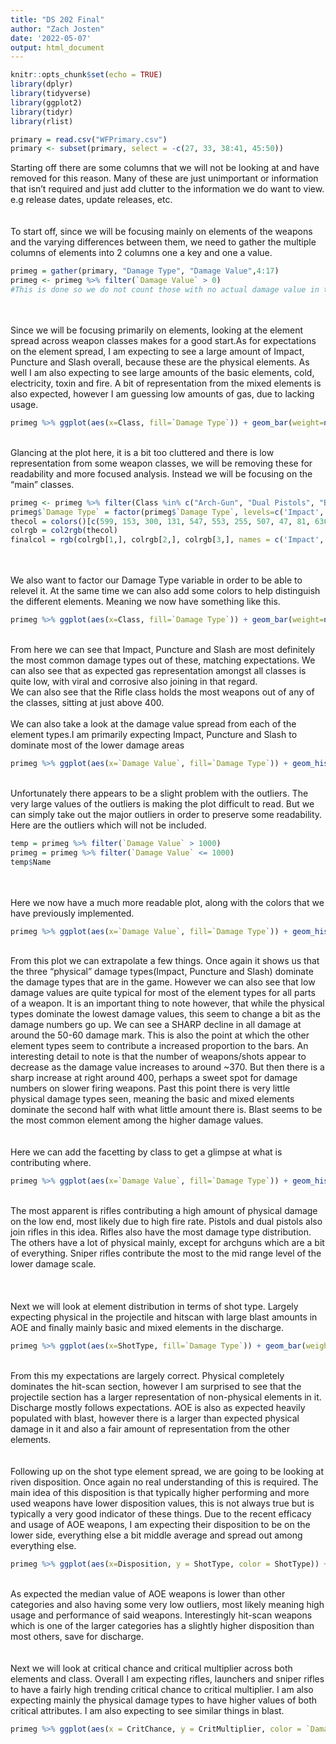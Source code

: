 ```yaml
---
title: "DS 202 Final"
author: "Zach Josten"
date: '2022-05-07'
output: html_document
---
```


```r
knitr::opts_chunk$set(echo = TRUE)
library(dplyr)
library(tidyverse)
library(ggplot2)
library(tidyr)
library(rlist)
```

```r
primary = read.csv("WFPrimary.csv")
primary <- subset(primary, select = -c(27, 33, 38:41, 45:50))
```
Starting off there are some columns that we will not be looking at and have removed for this reason. Many of these are just unimportant or information that isn't required and just add clutter to the information we do want to view.  
e.g release dates, update releases, etc.  
\
\
To start off, since we will be focusing mainly on elements of the weapons and the varying differences between them, we need to gather the multiple columns of elements into 2 columns one a key and one a value.
```r
primeg = gather(primary, "Damage Type", "Damage Value",4:17)
primeg <- primeg %>% filter(`Damage Value` > 0)
#This is done so we do not count those with no actual damage value in that respective element. 
```
\
\
Since we will be focusing primarily on elements, looking at the element spread across weapon classes makes for a good start.As for expectations on the element spread, I am expecting to see a large amount of Impact, Puncture and Slash overall, because these are the physical elements. As well I am also expecting to see large amounts of the basic elements, cold, electricity, toxin and fire. A bit of representation from the mixed elements is also expected, however I am guessing low amounts of gas, due to lacking usage. \
```r
primeg %>% ggplot(aes(x=Class, fill=`Damage Type`)) + geom_bar(weight=nrow(primeg))
```
\
Glancing at the plot here, it is a bit too cluttered and there is low representation from some weapon classes, we will be removing these for readability and more focused analysis. Instead we will be focusing on the "main" classes. \
```r
primeg <- primeg %>% filter(Class %in% c("Arch-Gun", "Dual Pistols", "Bow", "Launcher", "Pistol", "Rifle", "Shotgun", "Sniper Rifle"))
primeg$`Damage Type` = factor(primeg$`Damage Type`, levels=c('Impact', 'Puncture', 'Slash', 'Cold', 'Electricity', 'Heat', 'Toxin', 'Blast', 'Corrosive', 'Gas', 'Magnetic', 'Radiation', 'Viral', 'Void'))
thecol = colors()[c(599, 153, 300, 131, 547, 553, 255, 507, 47, 81, 636, 654, 367, 8)]
colrgb = col2rgb(thecol)
finalcol = rgb(colrgb[1,], colrgb[2,], colrgb[3,], names = c('Impact', 'Puncture', 'Slash', 'Cold', 'Electricity', 'Heat', 'Toxin', 'Blast', 'Corrosive', 'Gas', 'Magnetic', 'Radiation', 'Viral', 'Void'), maxColorValue = 255)

```
\
\
We also want to factor our Damage Type variable in order to be able to relevel it. At the same time we can also add some colors to help distinguish the different elements. Meaning we now have something like this. \
```r
primeg %>% ggplot(aes(x=Class, fill=`Damage Type`)) + geom_bar(weight=nrow(primeg)) + scale_fill_discrete(type = finalcol)
```
\
From here we can see that Impact, Puncture and Slash are most definitely the most common damage types out of these, matching expectations. We can also see that as expected gas representation amongst all classes is quite low, with viral and corrosive also joining in that regard.  
We can also see that the Rifle class holds the most weapons out of any of the classes, sitting at just above 400. 
\
\
We can also take a look at the damage value spread from each of the element types.I am primarily expecting Impact, Puncture and Slash to dominate most of the lower damage areas 
```r
primeg %>% ggplot(aes(x=`Damage Value`, fill=`Damage Type`)) + geom_histogram(binwidth=10)
```
\
Unfortunately there appears to be a slight problem with the outliers. The very large values of the outliers is making the plot difficult to read. But we can simply take out the major outliers in order to preserve some readability. Here are the outliers which will not be included.
```r
temp = primeg %>% filter(`Damage Value` > 1000)
primeg = primeg %>% filter(`Damage Value` <= 1000)
temp$Name
```
\
\
Here we now have a much more readable plot, along with the colors that we have previously implemented. 
```r
primeg %>% ggplot(aes(x=`Damage Value`, fill=`Damage Type`)) + geom_histogram(binwidth=30) + scale_fill_discrete(type = finalcol)
```
\
From this plot we can extrapolate a few things. Once again it shows us that the three "physical" damage types(Impact, Puncture and Slash) dominate the damage types that are in the game. However we can also see that low damage values are quite typical for most of the element types for all parts of a weapon. It is an important thing to note however, that while the physical types dominate the lowest damage values, this seem to change a bit as the damage numbers go up. We can see a SHARP decline in all damage at around the 50-60 damage mark. This is also the point at which the other element types seem to contribute a increased proportion to the bars. An interesting detail to note is that the number of weapons/shots appear to decrease as the damage value increases to around ~370.  But then there is a sharp increase at right around 400, perhaps a sweet spot for damage numbers on slower firing weapons. Past this point there is very little physical damage types seen, meaning the basic and mixed elements dominate the second half with what little amount there is. Blast seems to be the most common element among the higher damage values. 
\
\
\
Here we can add the facetting by class to get a glimpse at what is contributing where.
```r
primeg %>% ggplot(aes(x=`Damage Value`, fill=`Damage Type`)) + geom_histogram(binwidth=20) + scale_fill_discrete(type = finalcol) + facet_wrap(~Class)
```
\
The most apparent is rifles contributing a high amount of physical damage on the low end, most likely due to high fire rate. Pistols and dual pistols also join rifles in this idea. Rifles also have the most damage type distribution. The others have a lot of physical mainly, except for archguns which are a bit of everything. Sniper rifles contribute the most to the mid range level of the lower damage scale.  
\
\
\
Next we will look at element distribution in terms of shot type. Largely expecting physical in the projectile and hitscan with large blast amounts in AOE and finally mainly basic and mixed elements in the discharge. 
```r
primeg %>% ggplot(aes(x=ShotType, fill=`Damage Type`)) + geom_bar(weight=nrow(primeg)) + scale_fill_discrete(type = finalcol)
```
\
From this my expectations are largely correct. Physical completely dominates the hit-scan section, however I am surprised to see that the projectile section has a larger representation of non-physical elements in it. Discharge mostly follows expectations. AOE is also as expected heavily populated with blast, however there is a larger than expected physical damage in it and also a fair amount of representation from the other elements.
\
\
\
Following up on the shot type element spread, we are going to be looking at riven disposition. Once again no real understanding of this is required. The main idea of this disposition is that typically higher performing and more used weapons have lower disposition values, this is not always true but is typically a very good indicator of these things. Due to the recent efficacy and usage of AOE weapons, I am expecting their disposition to be on the lower side, everything else a bit middle average and spread out among everything else. 
```r
primeg %>% ggplot(aes(x=Disposition, y = ShotType, color = ShotType)) + geom_boxplot()
```
\
As expected the median value of AOE weapons is lower than other categories and also having some very low outliers, most likely meaning high usage and performance of said weapons. Interestingly hit-scan weapons which is one of the larger categories has a slightly higher disposition than most others, save for discharge.  
\
\
Next we will look at critical chance and critical multiplier across both elements and class. Overall I am expecting rifles, launchers and sniper rifles to have a fairly high trending critical chance to critical multiplier. I am also expecting mainly the physical damage types to have higher values of both critical attributes. I am also expecting to see similar things in blast. 
```r
primeg %>% ggplot(aes(x = CritChance, y = CritMultiplier, color = `Damage Type`, group = Class)) + geom_jitter() + geom_smooth(method = lm) + scale_color_discrete(type = finalcol) + facet_wrap(~Class) 
```

